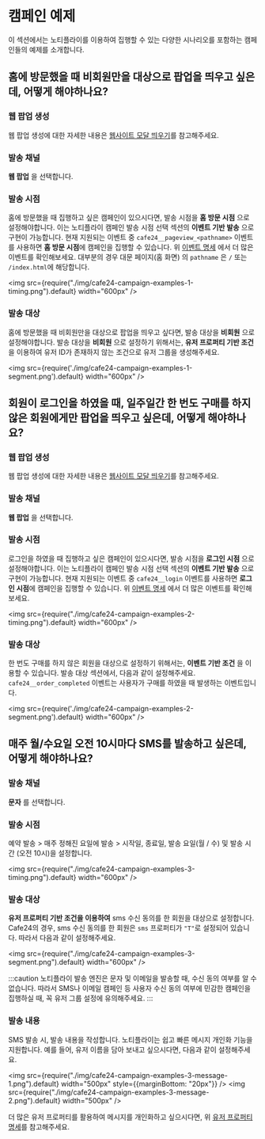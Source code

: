 # 캠페인 예제

이 섹션에서는 노티플라이를 이용하여 집행할 수 있는 다양한 시나리오를 포함하는 캠페인들의 예제를 소개합니다.

## 홈에 방문했을 때 비회원만을 대상으로 팝업을 띄우고 싶은데, 어떻게 해야하나요?

### 웹 팝업 생성

웹 팝업 생성에 대한 자세한 내용은 [웹사이트 모달 띄우기](/ko/user-guide/web-message/guide)를 참고해주세요.

### 발송 채널

**웹 팝업** 을 선택합니다.

### 발송 시점

홈에 방문했을 때 집행하고 싶은 캠페인이 있으시다면, 발송 시점을 **홈 방문 시점** 으로 설정해야합니다.
이는 노티플라이 캠페인 발송 시점 선택 섹션의 **이벤트 기반 발송** 으로 구현이 가능합니다.
현재 지원되는 이벤트 중 `cafe24__pageview_<pathname>` 이벤트를 사용하면 **홈 방문 시점**에 캠페인을 집행할 수 있습니다.
위 [이벤트 명세](/ko/user-guide/cafe24/cafe24-spec#이벤트) 에서 더 많은 이벤트를 확인해보세요.
대부분의 경우 대문 페이지(홈 화면) 의 `pathname` 은 `/` 또는 `/index.html`에 해당합니다.

<img src={require("./img/cafe24-campaign-examples-1-timing.png").default} width="600px" />

### 발송 대상
홈에 방문했을 때 비회원만을 대상으로 팝업을 띄우고 싶다면, 발송 대상을 **비회원** 으로 설정해야합니다.
발송 대상을 **비회원** 으로 설정하기 위해서는, **유저 프로퍼티 기반 조건**을 이용하여 유저 ID가 존재하지 않는 조건으로 유저 그룹을 생성해주세요.

<img src={require('./img/cafe24-campaign-examples-1-segment.png').default} width="600px" />

## 회원이 로그인을 하였을 때, 일주일간 한 번도 구매를 하지 않은 회원에게만 팝업을 띄우고 싶은데, 어떻게 해야하나요?

### 웹 팝업 생성

웹 팝업 생성에 대한 자세한 내용은 [웹사이트 모달 띄우기](/ko/user-guide/web-message/guide)를 참고해주세요.

### 발송 채널

**웹 팝업** 을 선택합니다.

### 발송 시점

로그인을 하였을 때 집행하고 싶은 캠페인이 있으시다면, 발송 시점을 **로그인 시점** 으로 설정해야합니다.
이는 노티플라이 캠페인 발송 시점 선택 섹션의 **이벤트 기반 발송** 으로 구현이 가능합니다.
현재 지원되는 이벤트 중 `cafe24__login` 이벤트를 사용하면 **로그인 시점**에 캠페인을 집행할 수 있습니다.
위 [이벤트 명세](/ko/user-guide/cafe24/cafe24-spec#이벤트) 에서 더 많은 이벤트를 확인해보세요.

<img src={require("./img/cafe24-campaign-examples-2-timing.png").default} width="600px" />

### 발송 대상
한 번도 구매를 하지 않은 회원을 대상으로 설정하기 위해서는, **이벤트 기반 조건** 을 이용할 수 있습니다. 발송 대상 섹션에서, 다음과 같이 설정해주세요.
`cafe24__order_completed` 이벤트는 사용자가 구매를 하였을 때 발생하는 이벤트입니다.

<img src={require('./img/cafe24-campaign-examples-2-segment.png').default} width="600px" />

## 매주 월/수요일 오전 10시마다 SMS를 발송하고 싶은데, 어떻게 해야하나요?

### 발송 채널

**문자** 를 선택합니다.

### 발송 시점

예약 발송 > 매주 정해진 요일에 발송 > 시작일, 종료일, 발송 요일(월 / 수) 및 발송 시간 (오전 10시)을 설정합니다.

<img src={require("./img/cafe24-campaign-examples-3-timing.png").default} width="600px" />

### 발송 대상

**유저 프로퍼티 기반 조건을 이용하여** sms 수신 동의를 한 회원을 대상으로 설정합니다.
Cafe24의 경우, sms 수신 동의를 한 회원은 `sms` 프로퍼티가 `"T"`로 설정되어 있습니다. 따라서 다음과 같이 설정해주세요.

<img src={require("./img/cafe24-campaign-examples-3-segment.png").default} width="600px" />

:::caution
노티플라이 발송 엔진은 문자 및 이메일을 발송할 때, 수신 동의 여부를 알 수 없습니다. 따라서 SMS나 이메일 캠페인 등 사용자 수신 동의 여부에 민감한 캠페인을 집행하실 때, 꼭 유저 그룹 설정에 유의해주세요.
:::

### 발송 내용

SMS 발송 시, 발송 내용을 작성합니다. 노티플라이는 쉽고 빠른 메시지 개인화 기능을 지원합니다. 예를 들어, 유저 이름을 담아 보내고 싶으시다면, 다음과 같이 설정해주세요.

<img src={require("./img/cafe24-campaign-examples-3-message-1.png").default} width="500px" style={{marginBottom: "20px"}} />
<img src={require("./img/cafe24-campaign-examples-3-message-2.png").default} width="500px" />

더 많은 유저 프로퍼티를 활용하여 메시지를 개인화하고 싶으시다면, 위 [유저 프로퍼티 명세](/ko/user-guide/cafe24/cafe24-spec#유저-프로퍼티)를 참고해주세요.
